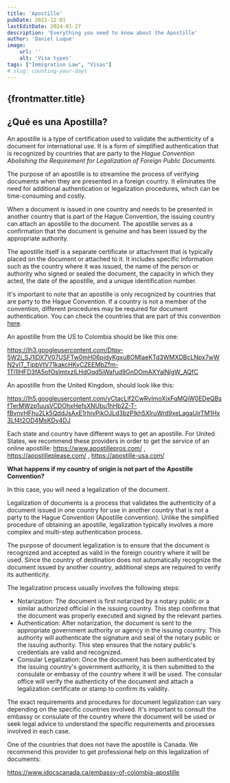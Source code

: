 ```yaml
---
title: 'Apostille'
pubDate: 2022-12-01
lastEditDate: 2024-01-27
description: 'Everything you need to know about the Apostille'
author: 'Daniel Luque'
image:
    url: ''
    alt: 'Visa types'
tags: ["Immigration Law", "Visas"]
# slug: counting-your-days
---
```

## {frontmatter.title}
## ¿Qué es una Apostilla?

An apostille is a type of certification used to validate the authenticity of a document for international use. It is a form of simplified authentication that is recognized by countries that are party to the *Hague Convention Abolishing the Requirement for Legalization of Foreign Public Documents.*

The purpose of an apostille is to streamline the process of verifying documents when they are presented in a foreign country. It eliminates the need for additional authentication or legalization procedures, which can be time-consuming and costly.

When a document is issued in one country and needs to be presented in another country that is part of the Hague Convention, the issuing country can attach an apostille to the document. The apostille serves as a confirmation that the document is genuine and has been issued by the appropriate authority.

The apostille itself is a separate certificate or attachment that is typically placed on the document or attached to it. It includes specific information such as the country where it was issued, the name of the person or authority who signed or sealed the document, the capacity in which they acted, the date of the apostille, and a unique identification number.

It's important to note that an apostille is only recognized by countries that are party to the Hague Convention. If a country is not a member of the convention, different procedures may be required for document authentication. You can check the countries that are part of this convention [here](https://www.cancilleria.gov.co/sites/default/files/FOTOS2019/paises-apostilla.pdf).

An apostille from the US to Colombia should be like this one:

https://lh3.googleusercontent.com/Dtpy-5W2j_SJ1lDX7V07USFTw0mH06pidyKgxu8OMlaeKTd3WMXDBcLNpx7wWN2vIT_TipbVtV71kakcHKyCZEEMbZfm-1Tl1lHFD3fA5ofOsImtxzlLHdOqd5jWafud9GnDOmAXYalNlgW_AQfC

An apostille from the United Kingdom, should look like this:

https://lh5.googleusercontent.com/yCtacLlf2CwRvImoXixFqMQiW0EDeQBsfTerMWzp1uusVCDOhxHefsXNUbu1hHb2Z-T-fBvnvHFhu2Lk5QddJsAxE1rhivPjkOJLd3bzPlkh5XlruWrd9xeLagaUirTM1Hx3Lf4t2OD4MsKDy4DJ

Each state and country have different ways to get an apostille. For United States, we recommend these providers in order to get the service of an online apostille: https://www.apostillepros.com/ , https://apostilleplease.com/ , https://apostille-usa.com/

**What happens if my country of origin is not part of the Apostille Convention?**

In this case, you will need a legalization of the document.

Legalization of documents is a process that validates the authenticity of a document issued in one country for use in another country that is not a party to the Hague Convention (Apostille convention). Unlike the simplified procedure of obtaining an apostille, legalization typically involves a more complex and multi-step authentication process.

The purpose of document legalization is to ensure that the document is recognized and accepted as valid in the foreign country where it will be used. Since the country of destination does not automatically recognize the document issued by another country, additional steps are required to verify its authenticity.

The legalization process usually involves the following steps:

- Notarization: The document is first notarized by a notary public or a similar authorized official in the issuing country. This step confirms that the document was properly executed and signed by the relevant parties.
- Authentication: After notarization, the document is sent to the appropriate government authority or agency in the issuing country. This authority will authenticate the signature and seal of the notary public or the issuing authority. This step ensures that the notary public's credentials are valid and recognized.
- Consular Legalization: Once the document has been authenticated by the issuing country's government authority, it is then submitted to the consulate or embassy of the country where it will be used. The consular office will verify the authenticity of the document and attach a legalization certificate or stamp to confirm its validity.

The exact requirements and procedures for document legalization can vary depending on the specific countries involved. It's important to consult the embassy or consulate of the country where the document will be used or seek legal advice to understand the specific requirements and processes involved in each case.

One of the countries that does not have the apostille is Canada. We recommend this provider to get professional help on this legalization of documents:

https://www.idocscanada.ca/embassy-of-colombia-apostille